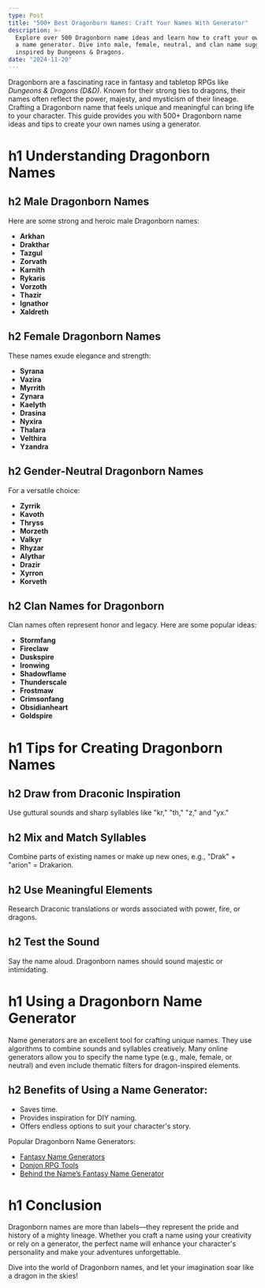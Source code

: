 ```yaml
---
type: Post
title: "500+ Best Dragonborn Names: Craft Your Names With Generator"
description: >-
  Explore over 500 Dragonborn name ideas and learn how to craft your own using
  a name generator. Dive into male, female, neutral, and clan name suggestions
  inspired by Dungeons & Dragons.
date: "2024-11-20"
---
```


Dragonborn are a fascinating race in fantasy and tabletop RPGs like *Dungeons & Dragons (D&D)*. Known for their strong ties to dragons, their names often reflect the power, majesty, and mysticism of their lineage. Crafting a Dragonborn name that feels unique and meaningful can bring life to your character. This guide provides you with 500+ Dragonborn name ideas and tips to create your own names using a generator.

# h1 Understanding Dragonborn Names

## h2 Male Dragonborn Names  
Here are some strong and heroic male Dragonborn names:  

*   **Arkhan**  
*   **Drakthar**  
*   **Tazgul**  
*   **Zorvath**  
*   **Karnith**  
*   **Rykaris**  
*   **Vorzoth**  
*   **Thazir**  
*   **Ignathor**  
*   **Xaldreth**

## h2 Female Dragonborn Names  
These names exude elegance and strength:  

*   **Syrana**  
*   **Vazira**  
*   **Myrrith**  
*   **Zynara**  
*   **Kaelyth**  
*   **Drasina**  
*   **Nyxira**  
*   **Thalara**  
*   **Velthira**  
*   **Yzandra**  

## h2 Gender-Neutral Dragonborn Names  
For a versatile choice:  

*   **Zyrrik**  
*   **Kavoth**  
*   **Thryss**  
*   **Morzeth**  
*   **Valkyr**  
*   **Rhyzar**  
*   **Alythar**  
*   **Drazir**  
*   **Xyrron**  
*   **Korveth**  

## h2 Clan Names for Dragonborn  
Clan names often represent honor and legacy. Here are some popular ideas:  

*   **Stormfang**  
*   **Fireclaw**  
*   **Duskspire**  
*   **Ironwing**  
*   **Shadowflame**  
*   **Thunderscale**  
*   **Frostmaw**  
*   **Crimsonfang**  
*   **Obsidianheart**  
*   **Goldspire**

# h1 Tips for Creating Dragonborn Names  

## h2 Draw from Draconic Inspiration  
Use guttural sounds and sharp syllables like "kr," "th," "z," and "yx."

## h2 Mix and Match Syllables  
Combine parts of existing names or make up new ones, e.g., "Drak" + "arion" = Drakarion.

## h2 Use Meaningful Elements  
Research Draconic translations or words associated with power, fire, or dragons.

## h2 Test the Sound  
Say the name aloud. Dragonborn names should sound majestic or intimidating.

# h1 Using a Dragonborn Name Generator  

Name generators are an excellent tool for crafting unique names. They use algorithms to combine sounds and syllables creatively. Many online generators allow you to specify the name type (e.g., male, female, or neutral) and even include thematic filters for dragon-inspired elements.

## h2 Benefits of Using a Name Generator:  
*   Saves time.  
*   Provides inspiration for DIY naming.  
*   Offers endless options to suit your character's story.  

Popular Dragonborn Name Generators:  
*   [Fantasy Name Generators](https://www.fantasynamegenerators.com)  
*   [Donjon RPG Tools](https://donjon.bin.sh)  
*   [Behind the Name’s Fantasy Name Generator](https://www.behindthename.com/random/)  

# h1 Conclusion  

Dragonborn names are more than labels—they represent the pride and history of a mighty lineage. Whether you craft a name using your creativity or rely on a generator, the perfect name will enhance your character's personality and make your adventures unforgettable.

Dive into the world of Dragonborn names, and let your imagination soar like a dragon in the skies!
